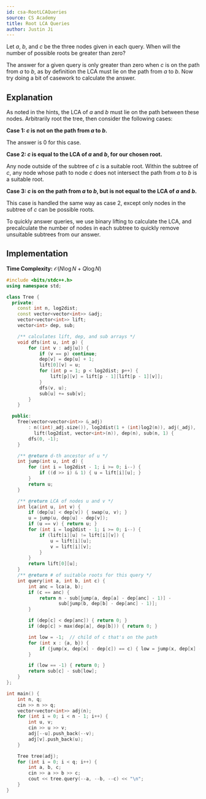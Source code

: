 ```yaml
---
id: csa-RootLCAQueries
source: CS Academy
title: Root LCA Queries
author: Justin Ji
---
```


<Spoiler title = "Hint 1">

Let $a$, $b$, and $c$ be the three nodes given in each query.
When will the number of possible roots be greater than zero?

</Spoiler>

<Spoiler title = "Answer to Hint 1">

The answer for a given query is only greater than zero when $c$ is on the path
from $a$ to $b$, as by definition the LCA must lie on the path from $a$ to $b$.
Now try doing a bit of casework to calculate the answer.

</Spoiler>

<Spoiler title = "Solution">

## Explanation

As noted in the hints, the LCA of $a$ and $b$ must lie on the path between these
nodes. Arbitrarily root the tree, then consider the following cases:

**Case 1: $c$ is not on the path from $a$ to $b$.**

The answer is $0$ for this case.

**Case 2: $c$ is equal to the LCA of $a$ and $b$, for our chosen root.**

Any node outside of the subtree of $c$ is a suitable root. Within the subtree of
$c$, any node whose path to node $c$ does not intersect the path from $a$ to $b$
is a suitable root.

**Case 3: $c$ is on the path from $a$ to $b$, but is not equal to the LCA of
$a$ and $b$.**

This case is handled the same way as case 2, except only nodes in the subtree
of $c$ can be possible roots.

To quickly answer queries, we use binary lifting to calculate the LCA, and
precalculate the number of nodes in each subtree to quickly remove unsuitable
subtrees from our answer.

## Implementation

**Time Complexity:** $\mathcal{O}(N\log{N} + Q\log{N})$

<LanguageSection>
<CPPSection>

```cpp
#include <bits/stdc++.h>
using namespace std;

class Tree {
  private:
	const int n, log2dist;
	const vector<vector<int>> &adj;
	vector<vector<int>> lift;
	vector<int> dep, sub;

	/** calculates lift, dep, and sub arrays */
	void dfs(int u, int p) {
		for (int v : adj[u]) {
			if (v == p) continue;
			dep[v] = dep[u] + 1;
			lift[0][v] = u;
			for (int p = 1; p < log2dist; p++) {
				lift[p][v] = lift[p - 1][lift[p - 1][v]];
			}
			dfs(v, u);
			sub[u] += sub[v];
		}
	}

  public:
	Tree(vector<vector<int>> &_adj)
	    : n((int)_adj.size()), log2dist(1 + (int)log2(n)), adj(_adj),
	      lift(log2dist, vector<int>(n)), dep(n), sub(n, 1) {
		dfs(0, -1);
	}

	/** @return d-th ancestor of u */
	int jump(int u, int d) {
		for (int i = log2dist - 1; i >= 0; i--) {
			if ((d >> i) & 1) { u = lift[i][u]; }
		}
		return u;
	}

	/** @return LCA of nodes u and v */
	int lca(int u, int v) {
		if (dep[u] < dep[v]) { swap(u, v); }
		u = jump(u, dep[u] - dep[v]);
		if (u == v) { return u; }
		for (int i = log2dist - 1; i >= 0; i--) {
			if (lift[i][u] != lift[i][v]) {
				u = lift[i][u];
				v = lift[i][v];
			}
		}
		return lift[0][u];
	}
	/** @return # of suitable roots for this query */
	int query(int a, int b, int c) {
		int anc = lca(a, b);
		if (c == anc) {
			return n - sub[jump(a, dep[a] - dep[anc] - 1)] -
			       sub[jump(b, dep[b] - dep[anc] - 1)];
		}

		if (dep[c] < dep[anc]) { return 0; }
		if (dep[c] > max(dep[a], dep[b])) { return 0; }

		int low = -1;  // child of c that's on the path
		for (int x : {a, b}) {
			if (jump(x, dep[x] - dep[c]) == c) { low = jump(x, dep[x] - dep[c] - 1); }
		}

		if (low == -1) { return 0; }
		return sub[c] - sub[low];
	}
};

int main() {
	int n, q;
	cin >> n >> q;
	vector<vector<int>> adj(n);
	for (int i = 0; i < n - 1; i++) {
		int u, v;
		cin >> u >> v;
		adj[--u].push_back(--v);
		adj[v].push_back(u);
	}

	Tree tree(adj);
	for (int i = 0; i < q; i++) {
		int a, b, c;
		cin >> a >> b >> c;
		cout << tree.query(--a, --b, --c) << "\n";
	}
}
```

</CPPSection>
</LanguageSection>

</Spoiler>
